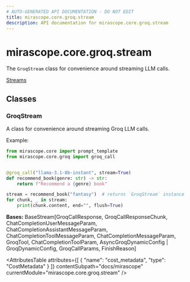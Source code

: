```yaml
---
# AUTO-GENERATED API DOCUMENTATION - DO NOT EDIT
title: mirascope.core.groq.stream
description: API documentation for mirascope.core.groq.stream
---
```


# mirascope.core.groq.stream

<ApiType type="Module" />

The `GroqStream` class for convenience around streaming LLM calls.

<Info title="Usage">

[Streams](/docs/mirascope/learn/streams)

</Info>

## Classes

### GroqStream

<ApiType type="Class" />

A class for convenience around streaming Groq LLM calls.

Example:

```python
from mirascope.core import prompt_template
from mirascope.core.groq import groq_call


@groq_call("llama-3.1-8b-instant", stream=True)
def recommend_book(genre: str) -> str:
    return f"Recommend a {genre} book"

stream = recommend_book("fantasy")  # returns `GroqStream` instance
for chunk, _ in stream:
    print(chunk.content, end="", flush=True)
```

**Bases:** BaseStream[GroqCallResponse, GroqCallResponseChunk, ChatCompletionUserMessageParam, ChatCompletionAssistantMessageParam, ChatCompletionToolMessageParam, ChatCompletionMessageParam, GroqTool, ChatCompletionToolParam, AsyncGroqDynamicConfig | GroqDynamicConfig, GroqCallParams, FinishReason]

<AttributesTable
  attributes={[
  {
    "name": "cost_metadata",
    "type": "CostMetadata"
  }
]}
  contentSubpath="docs/mirascope"
  currentModule="mirascope.core.groq.stream"
/>



